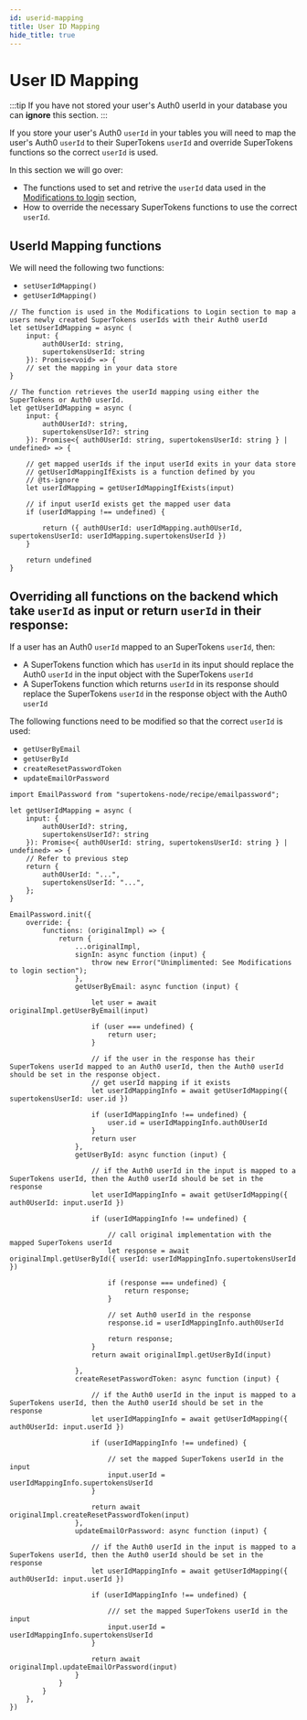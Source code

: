 ```yaml
---
id: userid-mapping
title: User ID Mapping
hide_title: true
---
```


# User ID Mapping

:::tip
If you have not stored your user's Auth0 userId in your database you can **ignore** this section.
:::

If you store your user's Auth0 `userId` in your tables you will need to map the user's Auth0 `userId` to their SuperTokens `userId` and override SuperTokens functions so the correct `userId` is used.

In this section we will go over:
- The functions used to set and retrive the `userId` data used in the [Modifications to login](./modifications-to-login) section,
- How to override the necessary SuperTokens functions to use the correct `userId`.

## UserId Mapping functions

We will need the following two functions:

- `setUserIdMapping()`
- `getUserIdMapping()`

```tsx
// The function is used in the Modifications to Login section to map a users newly created SuperTokens userIds with their Auth0 userId
let setUserIdMapping = async (
    input: {
        auth0UserId: string,
        supertokensUserId: string
    }): Promise<void> => {
    // set the mapping in your data store
}

// The function retrieves the userId mapping using either the SuperTokens or Auth0 userId.
let getUserIdMapping = async (
    input: {
        auth0UserId?: string,
        supertokensUserId?: string
    }): Promise<{ auth0UserId: string, supertokensUserId: string } | undefined> => {

    // get mapped userIds if the input userId exits in your data store
    // getUserIdMappingIfExists is a function defined by you
    // @ts-ignore
    let userIdMapping = getUserIdMappingIfExists(input)

    // if input userId exists get the mapped user data
    if (userIdMapping !== undefined) {

        return ({ auth0UserId: userIdMapping.auth0UserId, supertokensUserId: userIdMapping.supertokensUserId })
    }

    return undefined
}
```

## Overriding all functions on the backend which take `userId` as input or return `userId` in their response:

If a user has an Auth0 `userId` mapped to an SuperTokens `userId`, then: 
- A SuperTokens function which has `userId` in its input should replace the Auth0 `userId` in the input object with the SuperTokens `userId`
- A SuperTokens function which returns `userId` in its response should replace the SuperTokens `userId` in the response object with the Auth0 `userId`

The following functions need to be modified so that the correct  `userId` is used:
- `getUserByEmail`
- `getUserById`
- `createResetPasswordToken`
- `updateEmailOrPassword`


```tsx title="Nodejs"
import EmailPassword from "supertokens-node/recipe/emailpassword";

let getUserIdMapping = async (
    input: {
        auth0UserId?: string,
        supertokensUserId?: string
    }): Promise<{ auth0UserId: string, supertokensUserId: string } | undefined> => {
    // Refer to previous step
    return {
        auth0UserId: "...",
        supertokensUserId: "...",
    };
}

EmailPassword.init({
    override: {
        functions: (originalImpl) => {
            return {
                ...originalImpl,
                signIn: async function (input) {
                    throw new Error("Unimplimented: See Modifications to login section");
                },
                getUserByEmail: async function (input) {

                    let user = await originalImpl.getUserByEmail(input)

                    if (user === undefined) {
                        return user;
                    }

                    // if the user in the response has their SuperTokens userId mapped to an Auth0 userId, then the Auth0 userId should be set in the response object.
                    // get userId mapping if it exists
                    let userIdMappingInfo = await getUserIdMapping({ supertokensUserId: user.id })

                    if (userIdMappingInfo !== undefined) {
                        user.id = userIdMappingInfo.auth0UserId
                    }
                    return user
                },
                getUserById: async function (input) {

                    // if the Auth0 userId in the input is mapped to a SuperTokens userId, then the Auth0 userId should be set in the response
                    let userIdMappingInfo = await getUserIdMapping({ auth0UserId: input.userId })

                    if (userIdMappingInfo !== undefined) {

                        // call original implementation with the mapped SuperTokens userId
                        let response = await originalImpl.getUserById({ userId: userIdMappingInfo.supertokensUserId })

                        if (response === undefined) {
                            return response;
                        }

                        // set Auth0 userId in the response
                        response.id = userIdMappingInfo.auth0UserId

                        return response;
                    }
                    return await originalImpl.getUserById(input)

                },
                createResetPasswordToken: async function (input) {

                    // if the Auth0 userId in the input is mapped to a SuperTokens userId, then the Auth0 userId should be set in the response
                    let userIdMappingInfo = await getUserIdMapping({ auth0UserId: input.userId })

                    if (userIdMappingInfo !== undefined) {

                        // set the mapped SuperTokens userId in the input
                        input.userId = userIdMappingInfo.supertokensUserId
                    }

                    return await originalImpl.createResetPasswordToken(input)
                },
                updateEmailOrPassword: async function (input) {

                    // if the Auth0 userId in the input is mapped to a SuperTokens userId, then the Auth0 userId should be set in the response
                    let userIdMappingInfo = await getUserIdMapping({ auth0UserId: input.userId })

                    if (userIdMappingInfo !== undefined) {

                        /// set the mapped SuperTokens userId in the input
                        input.userId = userIdMappingInfo.supertokensUserId
                    }

                    return await originalImpl.updateEmailOrPassword(input)
                }
            }
        }
    },
})
```
